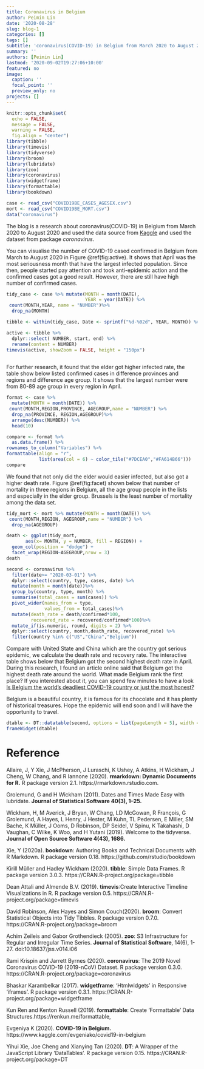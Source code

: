 ```yaml
---
title: Coronavirus in Belgium
author: Peimin Lin
date: '2020-08-28'
slug: blog-1
categories: []
tags: []
subtitle: 'coronavirus(COVID-19) in Belgium from March 2020 to August 2020'
summary: ''
authors: [Peimin Lin]
lastmod: '2020-09-02T19:27:06+10:00'
featured: no
image:
  caption: ''
  focal_point: ''
  preview_only: no
projects: []
---
```


```r
knitr::opts_chunk$set(
  echo = FALSE, 
  message = FALSE,
  warning = FALSE, 
  fig.align = "center")
library(tibble)
library(timevis)
library(tidyverse)
library(broom)
library(lubridate)
library(zoo)
library(coronavirus)
library(widgetframe)
library(formattable)
library(bookdown)
```

```r
case <- read_csv("COVID19BE_CASES_AGESEX.csv")
mort <- read_csv("COVID19BE_MORT.csv")
data("coronavirus")
```

The blog is a research about coronavirus(COVID-19) in Belgium from March 2020 to August 2020 and used the data source from [Kaggle]( https://www.kaggle.com/evgeniako/covid19-in-belgium) and used  the dataset from package *coronavirus*. 

You can visualise the number of COVID-19 cased confirmed in Belgium from March to August 2020 in Figure \@ref(fig:active). It shows that April was the most seriousness month that have the largest infected population. Since then, people started pay attention and took anti-epidemic action and the confirmed cases got a good result. However, there are still have high number of confirmed cases. 

```r
tidy_case <- case %>% mutate(MONTH = month(DATE),
                             YEAR = year(DATE)) %>% 
 count(MONTH,YEAR, name = "NUMBER")%>%
  drop_na(MONTH) 
```

```r
tibble <- within(tidy_case, Date <- sprintf("%d-%02d", YEAR, MONTH)) %>% mutate(start = Date, end = NA)
```

```r
active <- tibble %>%
  dplyr::select( NUMBER, start, end) %>% 
  rename(content = NUMBER)
timevis(active, showZoom = FALSE, height = "150px")
   
```

For further research, it found that the elder got higher infected rate, the table show below listed confirmed cases in difference provinces and regions and difference age group. It shows that the largest number were from 80-89 age group in every region in April. 


```r
format <- case %>% 
  mutate(MONTH = month(DATE)) %>%
 count(MONTH,REGION,PROVINCE, AGEGROUP,name = "NUMBER") %>%
  drop_na(PROVINCE, REGION,AGEGROUP)%>% 
  arrange(desc(NUMBER)) %>%
  head(10)
```

```r
compare <- format %>% 
  as.data.frame() %>%
rownames_to_column("Variables") %>%
formattable(align = "r",
            list(area(col = 6) ~ color_tile("#7DCEA0","#FA614B66")))
compare
```

We found that not only did the elder would easier infected, but also got a higher death rate. Figure \@ref(fig:facet) shown below that number of mortality in three regions in Belgium, all the age group people in the lists and especially in the elder group. Brussels is the least number of mortality among the data set. 


```r
tidy_mort <- mort %>% mutate(MONTH = month(DATE)) %>% 
 count(MONTH,REGION, AGEGROUP,name = "NUMBER") %>%
  drop_na(AGEGROUP)
```

```r
death <- ggplot(tidy_mort,
       aes(x= MONTH, y = NUMBER, fill = REGION)) +
  geom_col(position = "dodge") +
  facet_wrap(REGION~AGEGROUP,nrow = 3)
death
```

```r
second <- coronavirus %>% 
  filter(date>= "2020-03-01") %>%
  dplyr::select(country, type, cases, date) %>%
  mutate(month = month(date))%>%
  group_by(country, type, month) %>%
  summarise(total_cases = sum(cases)) %>%
  pivot_wider(names_from = type,
              values_from = total_cases)%>%
  mutate(death_rate = death/confirmed*100,
         recovered_rate = recovered/confirmed*100)%>%
  mutate_if(is.numeric, round, digits = 2) %>%
  dplyr::select(country, month,death_rate, recovered_rate) %>%
  filter(country %in% c("US","China","Belgium"))
```

Compare with United State and China which are the country got serious epidemic, we calculate the death rate and recovery rate. The interactive table shows below that Belgium got the second highest death rate in April. During this research, I found an article online said that Belgium got the highest death rate around the world. What made Belgium rank the first place? If you interested about it, you can spend few minutes to have a look [Is Belgium the world's deadliest COVID-19 country or just the most honest?](https://www.smh.com.au/world/europe/is-belgium-the-world-s-deadliest-covid-19-country-or-just-the-most-honest-20200522-p54voq.html) 

Belgium is a beautiful country, it is famous for its chocolate and it has plenty of historical treasures. Hope the epidemic will end soon and I will have the opportunity to travel.


```r
dtable <- DT::datatable(second, options = list(pageLength = 5), width = "500px", caption = "Comparison betwee US and China from March to July")
frameWidget(dtable)
```


# Reference
Allaire, J, Y Xie, J McPherson, J Luraschi, K Ushey, A Atkins, H Wickham, J Cheng, W Chang, and R Iannone (2020). **rmarkdown: Dynamic Documents for R.** R package version 2.1. https://rmarkdown.rstudio.com.

Grolemund, G and H Wickham (2011). Dates and Times Made Easy with lubridate. **Journal of Statistical Software 40(3), 1–25.**

Wickham, H, M Averick, J Bryan, W Chang, LD McGowan, R François, G Grolemund, A Hayes, L Henry, J Hester, M Kuhn, TL Pedersen, E Miller, SM Bache, K Müller, J Ooms, D Robinson, DP Seidel, V Spinu, K Takahashi, D Vaughan, C Wilke, K Woo, and H Yutani (2019). Welcome to the tidyverse. **Journal of Open Source Software 4(43), 1686.**

Xie, Y (2020a). **bookdown**: Authoring Books and Technical Documents with R Markdown. R package version 0.18. https://github.com/rstudio/bookdown

Kirill Müller and Hadley Wickham (2020). **tibble**: Simple Data Frames. R package version 3.0.3. https://CRAN.R-project.org/package=tibble

Dean Attali and Almende B.V. (2019). **timevis**:Create Interactive Timeline Visualizations in R.  R package version 0.5. https://CRAN.R-project.org/package=timevis

 David Robinson, Alex Hayes and Simon Couch(2020). **broom**: Convert Statistical Objects into Tidy Tibbles. R package version 0.7.0. https://CRAN.R-project.org/package=broom
 
Achim Zeileis and Gabor Grothendieck (2005). **zoo**: S3 Infrastructure for Regular and Irregular Time Series. **Journal of Statistical Software**, 14(6), 1-27. doi:10.18637/jss.v014.i06

Rami Krispin and Jarrett Byrnes (2020). **coronavirus**: The 2019 Novel Coronavirus COVID-19 (2019-nCoV) Dataset. R package version 0.3.0. https://CRAN.R-project.org/package=coronavirus

Bhaskar Karambelkar (2017). **widgetframe**: 'Htmlwidgets' in Responsive 'iframes'. R package version 0.3.1. https://CRAN.R-project.org/package=widgetframe

Kun Ren and Kenton Russell (2019). **formattable**: Create 'Formattable' Data Structures.https://renkun.me/formattable,

Evgeniya K (2020). **COVID-19 in Belgium.** https://www.kaggle.com/evgeniako/covid19-in-belgium

Yihui Xie, Joe Cheng and Xianying Tan (2020). **DT**: A Wrapper of the JavaScript Library 'DataTables'. R package version 0.15. https://CRAN.R-project.org/package=DT

